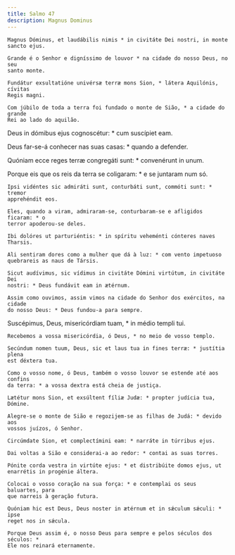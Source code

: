 ```yaml
---
title: Salmo 47
description: Magnus Dominus
---
```


<div class="side-by-side not-content">

    Magnus Dóminus, et laudábilis nimis * in civitáte Dei nostri, in monte
    sancto ejus.

    Grande é o Senhor e digníssimo de louvor * na cidade do nosso Deus, no seu
    santo monte.

    Fundátur exsultatióne univérsæ terræ mons Sion, * látera Aquilónis, cívitas
    Regis magni.

    Com júbilo de toda a terra foi fundado o monte de Sião, * a cidade do grande
    Rei ao lado do aquilão.

Deus in dómibus ejus cognoscétur: \* cum suscípiet eam.</span>

Deus far-se-á conhecer nas suas casas: \* quando a defender.

Quóniam ecce reges terræ congregáti sunt: \* convenérunt in unum.

  <span>
    Porque eis que os reis da terra se coligaram: * e se juntaram num só.
 
    Ipsi vidéntes sic admiráti sunt, conturbáti sunt, commóti sunt: * tremor
    apprehéndit eos.
 
    Eles, quando a viram, admiraram-se, conturbaram-se e afligidos ficaram: * o
    terror apoderou-se deles.
 
    Ibi dolóres ut parturiéntis: * in spíritu veheménti cónteres naves Tharsis.
 
    Ali sentiram dores como a mulher que dá à luz: * com vento impetuoso
    quebrareis as naus de Társis.
 
    Sicut audívimus, sic vídimus in civitáte Dómini virtútum, in civitáte Dei
    nostri: * Deus fundávit eam in ætérnum.
 
    Assim como ouvimos, assim vimos na cidade do Senhor dos exércitos, na cidade
    do nosso Deus: * Deus fundou-a para sempre.

Suscépimus, Deus, misericórdiam tuam, \* in médio templi tui.

    Recebemos a vossa misericórdia, ó Deus, * no meio de vosso templo.

    Secúndum nomen tuum, Deus, sic et laus tua in fines terræ: * justítia plena
    est déxtera tua.

    Como o vosso nome, ó Deus, também o vosso louvor se estende até aos confins
    da terra: * a vossa dextra está cheia de justiça.

    Lætétur mons Sion, et exsúltent fíliæ Judæ: * propter judícia tua, Dómine.

    Alegre-se o monte de Sião e regozijem-se as filhas de Judá: * devido aos
    vossos juízos, ó Senhor.

    Circúmdate Sion, et complectímini eam: * narráte in túrribus ejus.

    Dai voltas a Sião e considerai-a ao redor: * contai as suas torres.

    Pónite corda vestra in virtúte ejus: * et distribúite domos ejus, ut
    enarrétis in progénie áltera.

    Colocai o vosso coração na sua força: * e contemplai os seus baluartes, para
    que narreis à geração futura.

    Quóniam hic est Deus, Deus noster in ætérnum et in sǽculum sǽculi: * ipse
    reget nos in sǽcula.

    Porque Deus assim é, o nosso Deus para sempre e pelos séculos dos séculos: *
    Ele nos reinará eternamente.

</div>

